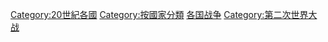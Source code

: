 [[Category:20世紀各國|Category:20世紀各國]]
[[Category:按國家分類|Category:按國家分類]]
[[Category:各国战争|]]
[[Category:第二次世界大战|Category:第二次世界大战]]